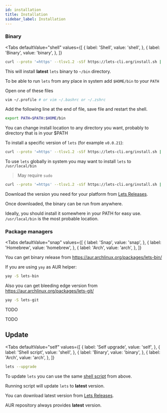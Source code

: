 ```yaml
---
id: installation
title: Installation
sidebar_label: Installation
---
```



### Binary


<Tabs
    defaultValue="shell"
    values={[
        { label: 'Shell', value: 'shell', },
        { label: 'Binary', value: 'binary', },
    ]}
>
<TabItem value="shell">

```bash
curl --proto '=https' --tlsv1.2 -sSf https://lets-cli.org/install.sh | sh -s -- -b ~/bin
```

This will install **latest** `lets` binary to `~/bin` directory.

To be able to run `lets` from any place in system add `$HOME/bin` to your `PATH`

Open one of these files

```bash
vim ~/.profile # or vim ~/.bashrc or ~/.zshrc
```

Add the following line at the end of file, save file and restart the shell.

```bash
export PATH=$PATH:$HOME/bin
```

You can change install location to any directory you want, probably to directory that is in your $PATH

To install a specific version of `lets` (for example `v0.0.21`):

```bash
curl --proto '=https' --tlsv1.2 -sSf https://lets-cli.org/install.sh | sh -s -- v0.0.21
```

To use `lets` globally in system you may want to install `lets` to `/usr/local/bin`

> May require `sudo`

```bash
curl --proto '=https' --tlsv1.2 -sSf https://lets-cli.org/install.sh | sh -s -- -b /usr/local/bin
```

</TabItem>
<TabItem value='binary'>

Download the version you need for your platform from [Lets Releases](https://github.com/lets-cli/lets/releases).

Once downloaded, the binary can be run from anywhere.

Ideally, you should install it somewhere in your PATH for easy use. `/usr/local/bin` is the most probable location.

</TabItem>
</Tabs>


### Package managers

<Tabs
    defaultValue="snap"
    values={[
        { label: 'Snap', value: 'snap', },
        { label: 'Homebrew', value: 'homebrew', },
        { label: 'Arch', value: 'arch', },
    ]}
>
<TabItem value="arch">

You can get binary release from https://aur.archlinux.org/packages/lets-bin/

If you are using `yay` as AUR helper:

```bash
yay -S lets-bin
```

Also you can get bleeding edge version from https://aur.archlinux.org/packages/lets-git/

```bash
yay -S lets-git
```

</TabItem>
<TabItem value="snap">

TODO

</TabItem>
<TabItem value="homebrew">

TODO

</TabItem>
</Tabs>

## Update

<Tabs
    defaultValue="self"
    values={[
        { label: 'Self upgrade', value: 'self', },
        { label: 'Shell script', value: 'shell', },
        { label: 'Binary', value: 'binary', },
        { label: 'Arch', value: 'arch', },
    ]}
>
<TabItem value="self">

```bash
lets --upgrade
```

</TabItem>
<TabItem value="shell">

To update `lets` you can use the same [shell script](#shell-script) from above.

Running script will update `lets` to **latest** version.

</TabItem>
<TabItem value="binary">

You can download latest version from [Lets Releases](https://github.com/lets-cli/lets/releases).

</TabItem>
<TabItem value="arch">

AUR repository always provides **latest** version.

</TabItem>
</Tabs>
